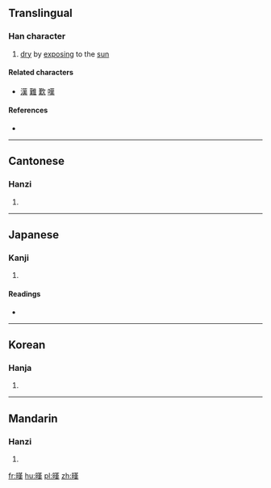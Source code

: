 {{also|堇}}
==Translingual==

===Han character===
{{Han char|rn=72|rad=日|as=11|sn=15|four=6403<sub>4</sub>|canj=日廿中人 (ATLO)|ids=⿰日𦰩}}

# [[dry]] by [[exposing]] to the [[sun]]

====Related characters====
* [[漢]] [[難]] [[歎]] [[嘆]]

====References====
* {{Han ref|kx=0499.310|dkj=14138|dj=0869.010|hdz=21532.120|uh=66B5|ud=26293|bh=E5C3|bd=58819}}

----

==Cantonese==

===Hanzi===
{{yue-hanzi|jyut=[[hon3]]|y=hon3}}

# {{defn|lang=yue|sort=日11}}

----

==Japanese==

===Kanji===
{{ja-kanji|grade=|rs=日11}}

# {{defn|lang=ja|sort=日11}}

====Readings====
* {{ja-readings|on=[[かん]] (kan)|kun=[[かわかす]] (kawakasu)}}

----

==Korean==

===Hanja===
{{ko-hanja|hangeul=한|eumhun=|rv=han|mr=han|y=han}}

# {{defn|lang=ko|sort=日11}}

----

==Mandarin==

===Hanzi===
{{cmn-hanzi|pin=[[hàn]] ([[han4]])|wg=han<sup>4</sup>}}

# {{defn|lang=cmn|sort=日11}}

[[fr:暵]]
[[hu:暵]]
[[pl:暵]]
[[zh:暵]]